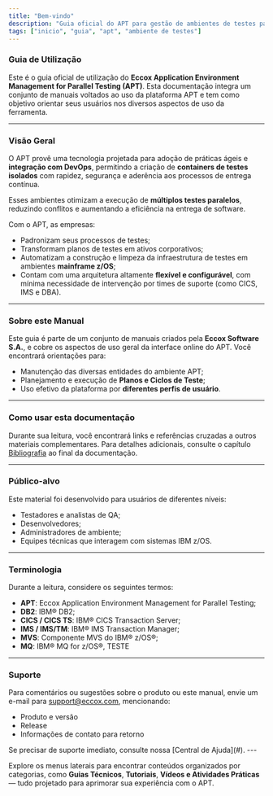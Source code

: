 ```yaml
---
title: "Bem-vindo"
description: "Guia oficial do APT para gestão de ambientes de testes paralelos com agilidade."
tags: ["inicio", "guia", "apt", "ambiente de testes"]
---
```


### <span className="inline-flex items-center gap-2"><BookOpen size={22} /> Guia de Utilização</span>

Este é o guia oficial de utilização do **Eccox Application Environment Management for Parallel Testing (APT)**. Esta documentação integra um conjunto de manuais voltados ao uso da plataforma APT e tem como objetivo orientar seus usuários nos diversos aspectos de uso da ferramenta.

---

### <span className="inline-flex items-center gap-2"><Eye size={18} /> Visão Geral</span>

O APT provê uma tecnologia projetada para adoção de práticas ágeis e **integração com DevOps**, permitindo a criação de **containers de testes isolados** com rapidez, segurança e aderência aos processos de entrega contínua.

Esses ambientes otimizam a execução de **múltiplos testes paralelos**, reduzindo conflitos e aumentando a eficiência na entrega de software.

Com o APT, as empresas:

- Padronizam seus processos de testes;
- Transformam planos de testes em ativos corporativos;
- Automatizam a construção e limpeza da infraestrutura de testes em ambientes **mainframe z/OS**;
- Contam com uma arquitetura altamente **flexível e configurável**, com mínima necessidade de intervenção por times de suporte (como CICS, IMS e DBA).

---

### <span className="inline-flex items-center gap-2"><BookText size={18} /> Sobre este Manual</span>

Este guia é parte de um conjunto de manuais criados pela **Eccox Software S.A.**, e cobre os aspectos de uso geral da interface online do APT. Você encontrará orientações para:

- Manutenção das diversas entidades do ambiente APT;
- Planejamento e execução de **Planos e Ciclos de Teste**;
- Uso efetivo da plataforma por **diferentes perfis de usuário**.

---

### <span className="inline-flex items-center gap-2"><Lightbulb size={18} /> Como usar esta documentação</span>

Durante sua leitura, você encontrará links e referências cruzadas a outros materiais complementares. Para detalhes adicionais, consulte o capítulo [Bibliografia](/docs/bibliografia) ao final da documentação.

---

### <span className="inline-flex items-center gap-2"><Users2 size={18} /> Público-alvo</span>

Este material foi desenvolvido para usuários de diferentes níveis:

- Testadores e analistas de QA;
- Desenvolvedores;
- Administradores de ambiente;
- Equipes técnicas que interagem com sistemas IBM z/OS.

---

### <span className="inline-flex items-center gap-2"><ListTree size={18} /> Terminologia</span>

Durante a leitura, considere os seguintes termos:

- **APT**: Eccox Application Environment Management for Parallel Testing;
- **DB2**: IBM® DB2;
- **CICS / CICS TS**: IBM® CICS Transaction Server;
- **IMS / IMS/TM**: IBM® IMS Transaction Manager;
- **MVS**: Componente MVS do IBM® z/OS®;
- **MQ**: IBM® MQ for z/OS®, TESTE

---

### <span className="inline-flex items-center gap-2"><MessageCircleQuestion size={20} /> Suporte</span>

Para comentários ou sugestões sobre o produto ou este manual, envie um e-mail para [support@eccox.com](mailto:support@eccox.com), mencionando:

- Produto e versão
- Release
- Informações de contato para retorno

<MdxCallout title="Dica" type="tip">
Se precisar de suporte imediato, consulte nossa [Central de Ajuda](#).
</MdxCallout>
---

Explore os menus laterais para encontrar conteúdos organizados por categorias, como **Guias Técnicos**, **Tutoriais**, **Vídeos e Atividades Práticas** — tudo projetado para aprimorar sua experiência com o APT.
